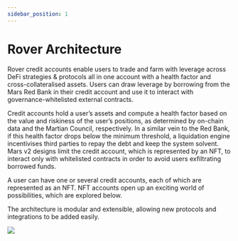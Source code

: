 ```yaml
---
sidebar_position: 1
---
```



# Rover Architecture

Rover credit accounts enable users to trade and farm with leverage across DeFi strategies & protocols all in one account with a health factor and cross-collateralised assets. Users can draw leverage by borrowing from the Mars Red Bank in their credit account and use it to interact with governance-whitelisted external contracts.

Credit accounts hold a user’s assets and compute a health factor based on the value and riskiness of the user’s positions, as determined by on-chain data and the Martian Council, respectively. In a similar vein to the Red Bank, if this health factor drops below the minimum threshold, a liquidation engine incentivises third parties to repay the debt and keep the system solvent. Mars v2 designs limit the credit account, which is represented by an NFT, to interact only with whitelisted contracts in order to avoid users exfiltrating borrowed funds.

A user can have one or several credit accounts, each of which are represented as an NFT. NFT accounts open up an exciting world of possibilities, which are explored below.

The architecture is modular and extensible, allowing new protocols and integrations to be added easily.

<img src={RoverArchitectureUrl} />
